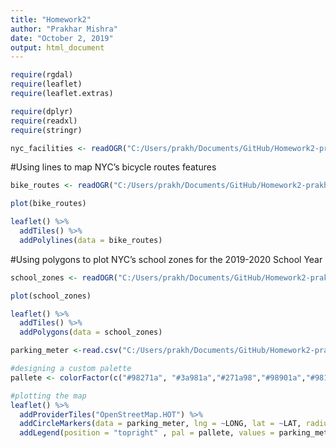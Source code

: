 ```yaml
---
title: "Homework2"
author: "Prakhar Mishra"
date: "October 2, 2019"
output: html_document
---
```


```r

require(rgdal)
require(leaflet)
require(leaflet.extras)

require(dplyr)
require(readxl)
require(stringr)

```


```r
nyc_facilities <- readOGR("C:/Users/prakh/Documents/GitHub/Homework2-prakharm/Facilities Database - Shapefile.geojson")
```

#Using lines to map NYC's bicycle routes features
```r
bike_routes <- readOGR("C:/Users/prakh/Documents/GitHub/Homework2-prakharm/Bicycle Routes.geojson")

plot(bike_routes)

leaflet() %>%
  addTiles() %>%
  addPolylines(data = bike_routes)
```

#Using polygons to plot NYC's school zones for the 2019-2020 School Year

```r
school_zones <- readOGR("C:/Users/prakh/Documents/GitHub/Homework2-prakharm/2019-2020 School Zones (Middle School).geojson")

plot(school_zones)

leaflet() %>%
  addTiles() %>%
  addPolygons(data = school_zones)
```


```r
parking_meter <-read.csv("C:/Users/prakh/Documents/GitHub/Homework2-prakharm/dot_MUNIMETER_20191001.csv")

#designing a custom palette
pallete <- colorFactor(c("#98271a", "#3a981a","#271a98","#98901a","#981a98"), c("Inactive", "Active","Retired","Planned","Removed"))

#plotting the map
leaflet() %>%
  addProviderTiles("OpenStreetMap.HOT") %>%
  addCircleMarkers(data = parking_meter, lng = ~LONG, lat = ~LAT, radius = 1.5, color = ~pallete(Status)) %>%
  addLegend(position = "topright" , pal = pallete, values = parking_meter$Status, title = "Status")


```

